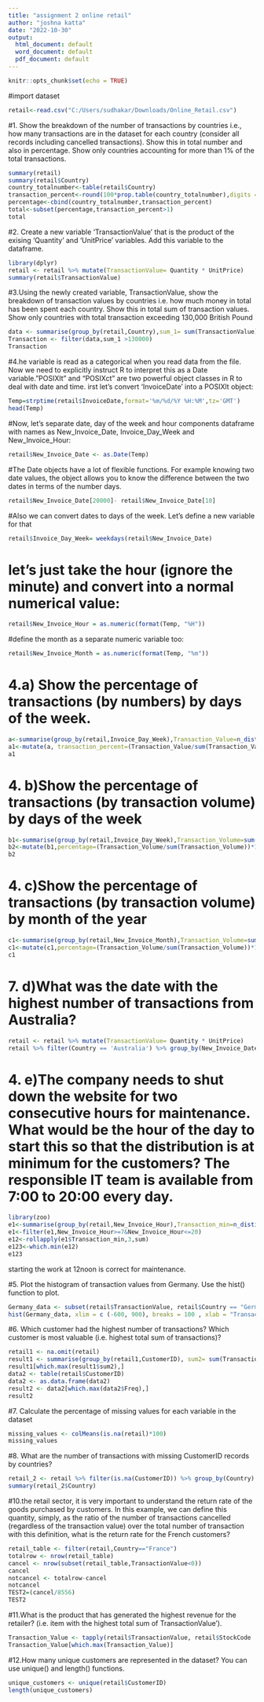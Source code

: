 ---
title: "assignment 2 online retail"
author: "joshna katta"
date: "2022-10-30"
output:
  html_document: default
  word_document: default
  pdf_document: default
---

```{r setup, include=FALSE}
knitr::opts_chunk$set(echo = TRUE)
```


#import dataset
```{r}
retail<-read.csv("C:/Users/sudhakar/Downloads/Online_Retail.csv")
```

#1. Show the breakdown of the number of transactions by countries i.e., how many transactions are in the dataset for each country (consider all records including cancelled transactions). Show this in total number and also in percentage. Show only countries accounting for more than 1% of the total transactions. 
```{r}
summary(retail)
summary(retail$Country)
country_totalnumber<-table(retail$Country)
transaction_percent<-round(100*prop.table(country_totalnumber),digits = 2)
percentage<-cbind(country_totalnumber,transaction_percent)
total<-subset(percentage,transaction_percent>1)
total

```

#2. Create  a  new  variable  ‘TransactionValue’  that  is  the  product  of  the  exising  ‘Quantity’  and  ‘UnitPrice’ variables. Add this variable to the dataframe.
```{r}
library(dplyr)
retail <- retail %>% mutate(TransactionValue= Quantity * UnitPrice)
summary(retail$TransactionValue)
```

#3.Using the newly created variable, TransactionValue, show the breakdown of transaction values by countries i.e. how much money in total has been spent each country. Show this in total sum of transaction values. Show only countries with total transaction exceeding 130,000 British Pound
```{r}
data <- summarise(group_by(retail,Country),sum_1= sum(TransactionValue))
Transaction <- filter(data,sum_1 >130000)
Transaction
```

#4.he variable is read as a categorical when you read data  from  the  file.  Now  we  need  to  explicitly  instruct  R  to  interpret  this  as  a  Date  variable."POSIXlt" and "POSIXct" are two powerful object classes in R to deal with date and time.  irst let’s convert ‘InvoiceDate’ into a POSIXlt object: 


```{r}
Temp=strptime(retail$InvoiceDate,format='%m/%d/%Y %H:%M',tz='GMT') 
head(Temp)

```
#Now,  let’s  separate  date,  day  of  the  week  and  hour  components dataframe with names as New_Invoice_Date, Invoice_Day_Week and New_Invoice_Hour: 

```{r}
retail$New_Invoice_Date <- as.Date(Temp) 
```

#The Date objects have a lot of flexible functions. For example knowing two date values, the object allows you to know the difference between the two dates in terms of the number days.
```{r}
retail$New_Invoice_Date[20000]- retail$New_Invoice_Date[10] 
```
#Also we can convert dates to days of the week. Let’s define a new variable for that 

```{r}
retail$Invoice_Day_Week= weekdays(retail$New_Invoice_Date) 
```

# let’s  just  take  the  hour  (ignore the  minute)  and  convert  into  a  normal  numerical value: 
```{r}
retail$New_Invoice_Hour = as.numeric(format(Temp, "%H")) 
```

#define the month as a separate numeric variable too: 
```{r}
retail$New_Invoice_Month = as.numeric(format(Temp, "%m")) 
```

# 4.a) Show  the  percentage  of  transactions  (by  numbers)  by  days  of  the  week. 
```{r}
a<-summarise(group_by(retail,Invoice_Day_Week),Transaction_Value=n_distinct(InvoiceNo))
a1<-mutate(a, transaction_percent=(Transaction_Value/sum(Transaction_Value))*100)
a1
```

# 4. b)Show the percentage of transactions (by transaction volume) by days of the week 
```{r}
b1<-summarise(group_by(retail,Invoice_Day_Week),Transaction_Volume=sum(TransactionValue))
b2<-mutate(b1,percentage=(Transaction_Volume/sum(Transaction_Volume))*100)
b2
```

# 4. c)Show the percentage of transactions (by transaction volume) by month of the year 
```{r}
c1<-summarise(group_by(retail,New_Invoice_Month),Transaction_Volume=sum(TransactionValue))
c1<-mutate(c1,percentage=(Transaction_Volume/sum(Transaction_Volume))*100)
c1
```
# 7. d)What was the date with the highest number of transactions from Australia? 
```{r}
retail <- retail %>% mutate(TransactionValue= Quantity * UnitPrice)
retail %>% filter(Country == 'Australia') %>% group_by(New_Invoice_Date) %>% summarise(max=max(TransactionValue))
```

# 4. e)The company needs to shut down the website for two consecutive hours for maintenance. What would be the hour of the day to start this so that the distribution is at minimum for the customers? The responsible IT team is available from 7:00 to 20:00 every day. 
```{r}
library(zoo)
e1<-summarise(group_by(retail,New_Invoice_Hour),Transaction_min=n_distinct(InvoiceNo))
e1<-filter(e1,New_Invoice_Hour>=7&New_Invoice_Hour<=20)
e12<-rollapply(e1$Transaction_min,3,sum)
e123<-which.min(e12)
e123
```
starting the work at 12noon is correct for maintenance.

#5. Plot  the  histogram  of  transaction  values  from  Germany.  Use  the  hist()  function  to  plot.  

```{r}
Germany_data <- subset(retail$TransactionValue, retail$Country == "Germany")
hist(Germany_data, xlim = c (-600, 900), breaks = 100 , xlab = "Transaction Values of Germany", main = "Germany")
```

#6. Which customer had the highest number of transactions? Which customer is most valuable (i.e. highest total sum of transactions)?

```{r}
retail1 <- na.omit(retail)
result1 <- summarise(group_by(retail1,CustomerID), sum2= sum(TransactionValue))
result1[which.max(result1$sum2),]
data2 <- table(retail$CustomerID)
data2 <- as.data.frame(data2)
result2 <- data2[which.max(data2$Freq),]
result2
```

#7. Calculate the percentage of missing values for each variable in the dataset
```{r}
missing_values <- colMeans(is.na(retail)*100)
missing_values
```

#8. What  are  the  number  of  transactions  with  missing  CustomerID  records  by  countries?  
```{r}
retail_2 <- retail %>% filter(is.na(CustomerID)) %>% group_by(Country)
summary(retail_2$Country)
```


#10.the retail sector, it is very important to understand the return rate of the goods purchased by customers.  In  this  example,  we  can  define  this  quantity,  simply,  as  the  ratio  of  the  number  of transactions cancelled (regardless of the transaction value) over the total number of transaction with  this  definition,  what  is  the  return  rate  for  the  French  customers?   
```{r}
retail_table <- filter(retail,Country=="France")
totalrow <- nrow(retail_table)
cancel <- nrow(subset(retail_table,TransactionValue<0))
cancel
notcancel <- totalrow-cancel 
notcancel
TEST2=(cancel/8556)
TEST2
```

#11.What is the product that has generated the highest revenue for the retailer? (i.e. item with the highest total sum of TransactionValue’).
```{r}
Transaction_Value <- tapply(retail$TransactionValue, retail$StockCode  , sum)
Transaction_Value[which.max(Transaction_Value)]
```

#12.How many unique customers are represented in the dataset? You can use unique() and length() functions. 
```{r}
unique_customers <- unique(retail$CustomerID)
length(unique_customers)
```

